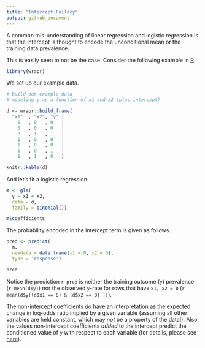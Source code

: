 ```yaml
---
title: "Intercept Fallacy"
output: github_document
---
```


A common mis-understanding of linear regression and logistic regression is that the 
intercept is thought to encode the unconditional mean or the training data prevalence.

This is easily seen to not be the case. Consider the following example in [R](https://www.r-project.org).

```r
library(wrapr)
```

We set up our example data.

```r
# build our example data
# modeling y as a function of x1 and x2 (plus intercept)

d <- wrapr::build_frame(
  "x1"  , "x2", "y" |
    0   , 0   , 0   |
    0   , 0   , 0   |
    0   , 1   , 1   |
    1   , 0   , 0   |
    1   , 0   , 0   |
    1   , 0   , 1   |
    1   , 1   , 0   )

knitr::kable(d)
```

And let's fit a logistic regression.

```r
m <- glm(
  y ~ x1 + x2,
  data = d,
  family = binomial())

m$coefficients
```

The probability encoded in the intercept term is given as follows.

```r
pred <- predict(
  m, 
  newdata = data.frame(x1 = 0, x2 = 0), 
  type = 'response')

pred
```

Notice the prediction `r pred` is neither the training outcome (`y`) prevalence (`r mean(d$y)`) nor the observed `y`-rate for rows that have `x1, x2 = 0` (`r mean(d$y[(d$x1 == 0) & (d$x2 == 0) ])`).

The non-intercept coefficients *do* have an interpretation as the expected change in log-odds ratio implied by a given variable (assuming all other variables are held constant, which may *not* be a property of the data!). Also, the values non-intercept coefficients *added* to the intercept predict the conditioned value of `y` with respect to each variable (for details, please see [here](https://win-vector.com/2011/09/14/the-simpler-derivation-of-logistic-regression/)).




